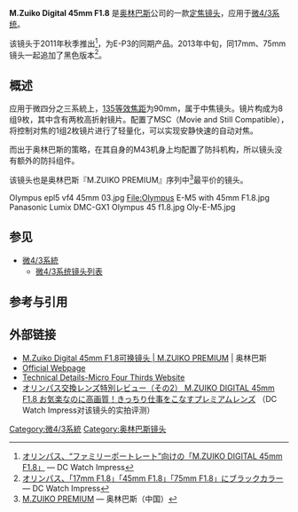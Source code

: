 {{Infobox photographic lens
| name         = M.Zuiko Digital 45mm F1.8 MSC 
| image        = [[File:Olympus_M_Zuiko_Digital_ED_45mm_F1.8.jpg|240px]]
| maker        = [[奥林巴斯|奥林巴斯]]
| type         = 定焦镜头
| feat-is      = n
| feat-usm     = 
| feat-sbf     = 
| feat-macro   = n
| application  = 
| flength      = 45mm
| flength-eq   = 90mm
| fov          = 
| aperture     = {{f/}}1.8 - 22
| groups       = 8
| elements     = 9
| diaphragm    = 7, circular
| close-dist   = 0.5m (19.69 in)
| max-mag      = 0.11
| weight       = 116g (4.09 oz)
| max-diameter = 56 mm (2.20 in)
| max-length   = 46 mm (1.81 in)
| filter       = Ø37 mm
| hood         = 
| case         = 
| av-horiz     = 
| av-vert      = 
| av-diag      = 27°
| start        = 2011
| msrp         =
}}

'''M.Zuiko Digital 45mm F1.8''' 是[[奥林巴斯|奥林巴斯]]公司的一款[[定焦镜头|定焦镜头]]，应用于[[微4/3系统|微4/3系统]]。

该镜头于2011年秋季推出<ref>[http://dc.watch.impress.co.jp/docs/news/20110630_456742.html オリンパス、“ファミリーポートレート”向けの「M.ZUIKO DIGITAL 45mm F1.8」] {{Wayback|url=http://dc.watch.impress.co.jp/docs/news/20110630_456742.html |date=20160304200515 }} — DC Watch Impress{{ja}}</ref>，为E-P3的同期产品。2013年中旬，同17mm、75mm镜头一起追加了黑色版本<ref>[http://dc.watch.impress.co.jp/docs/news/20130510_598847.html オリンパス、「17mm F1.8」「45mm F1.8」「75mm F1.8」にブラックカラー] {{Wayback|url=http://dc.watch.impress.co.jp/docs/news/20130510_598847.html |date=20160304123723 }} — DC Watch Impress{{ja}}</ref>。

==概述==
应用于微四分之三系統上，[[35mm等效焦距|135等效焦距]]为90mm，属于中焦镜头。镜片构成为8组9枚，其中含有两枚高折射镜片。配置了MSC（Movie and Still Compatible），将控制对焦的1组2枚镜片进行了轻量化，可以实现安静快速的自动对焦。

而出于奥林巴斯的策略，在其自身的M43机身上均配置了防抖机构，所以镜头没有额外的防抖组件。

该镜头也是奥林巴斯『M.ZUIKO PREMIUM』序列中<ref>[http://olympus-imaging.cn/product/dslr/mlens/index.html?tab=anc02 M.ZUIKO PREMIUM] {{Wayback|url=http://olympus-imaging.cn/product/dslr/mlens/index.html?tab=anc02 |date=20160304102822 }} — 奥林巴斯（中国）</ref>最平价的镜头。

<gallery mode="packed">
Olympus epl5 vf4 45mm 03.jpg
File:Olympus E-M5 with 45mm F1.8.jpg
Panasonic Lumix DMC-GX1 Olympus 45 f1.8.jpg
Oly-E-M5.jpg
</gallery>

==参见==
*[[微4/3系統|微4/3系統]]
**[[微4/3系统镜头列表|微4/3系统镜头列表]]
==参考与引用==
{{reflist|2}}
==外部链接==
*[http://olympus-imaging.cn/product/dslr/mlens/45_18/index.html M.Zuiko Digital 45mm F1.8可换镜头 | M.ZUIKO PREMIUM] {{Wayback|url=http://olympus-imaging.cn/product/dslr/mlens/45_18/index.html |date=20200219184818 }} | 奥林巴斯
* [http://asia.olympus-imaging.com/products/dslr/mlenses/45_18/ Official Webpage]{{Wayback|url=http://asia.olympus-imaging.com/products/dslr/mlenses/45_18/ |date=20120228175420 }}
* [http://www.four-thirds.org/cn/microft/single.html#i_045mm_f018_olympus Technical Details-Micro Four Thirds Website] {{Wayback|url=http://www.four-thirds.org/cn/microft/single.html#i_045mm_f018_olympus |date=20180611134948 }}{{zh}}
* [http://dc.watch.impress.co.jp/docs/review/mzuiko/20140722_657970.html オリンパス交換レンズ特別レビュー（その2） M.ZUIKO DIGITAL 45mm F1.8 お気楽なのに高画質！きっちり仕事をこなすプレミアムレンズ] {{Wayback|url=http://dc.watch.impress.co.jp/docs/review/mzuiko/20140722_657970.html |date=20160518172757 }}{{ja}}（DC Watch Impress对该镜头的实拍评测）

[[Category:微4/3系統|Category:微4/3系統]]
[[Category:奥林巴斯镜头|Category:奥林巴斯镜头]]